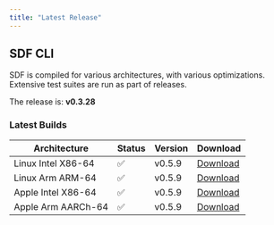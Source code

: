 ```yaml
---
title: "Latest Release" 
---
```


## SDF CLI

SDF is compiled for various architectures, with various optimizations. Extensive
test suites are run as part of releases.

The release is: **v0.3.28**

### Latest Builds

| Architecture           | Status | Version | Download |
| ---------------------- | ------ | ------- | -------- |
| Linux Intel X86-64     |   ✅   | v0.5.9  | [Download](https://cdn.sdf.com/releases/download/sdf-v0.5.9-x86_64-unknown-linux-musl.tar.gz) |
| Linux Arm ARM-64       |   ✅   | v0.5.9  | [Download](https://cdn.sdf.com/releases/download/sdf-v0.5.9-arm-unknown-linux-gnueabihf.tar.gz) |
| Apple Intel X86-64     |   ✅   | v0.5.9  | [Download](https://cdn.sdf.com/releases/download/sdf-v0.5.9-x86_64-apple-darwin.tar.gz) |
| Apple Arm AARCh-64     |   ✅   | v0.5.9  | [Download](https://cdn.sdf.com/releases/download/sdf-v0.5.9-aarch64-apple-darwin.tar.gz) |

